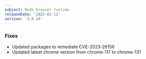 ```yaml
---
subject: Node browser runtime
releaseDate: '2025-03-12'
version: '3.0.24'
---
```


### Fixes

* Updated packages to remediate CVE-2023-26156
* Updated latest chrome version from chrome-117 to chrome-131
